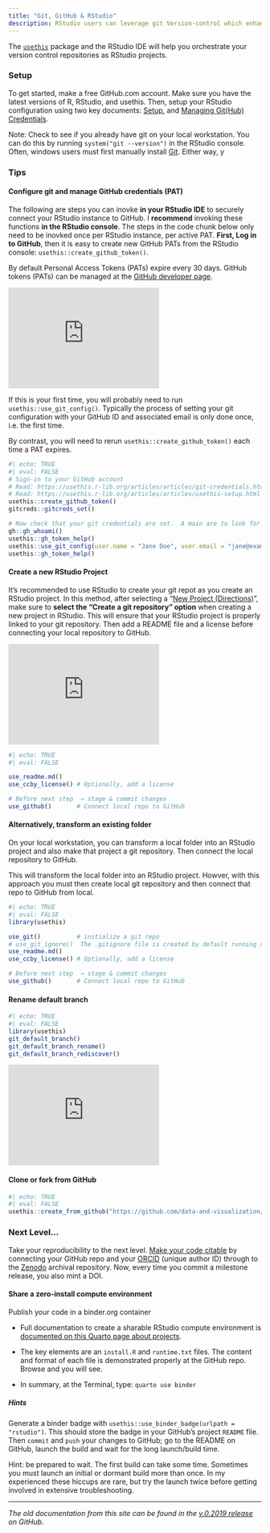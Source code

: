 ```yaml
---
title: "Git, GitHub & RStudio"
description: RStudio users can leverage git Version-control which enhances reproducibility.
---
```


The [`usethis`](https://usethis.r-lib.org/) package and the RStudio IDE will help you orchestrate your version control repositories as RStudio projects.

<!-- iframe width="560" height="315" src="https://www.youtube.com/embed/r5_v5f6128M" frameborder="0" allow="accelerometer; autoplay; clipboard-write; encrypted-media; gyroscope; picture-in-picture" allowfullscreen -->

<!-- iframe width="560" height="315" src="https://www.youtube.com/embed/videoseries?si=hWO26jfu4-ctXAE1&amp;list=PLXsA_OlR0o0PcuagC_TUl32RULZkLHI1D" title="YouTube video player" frameborder="0" allow="accelerometer; autoplay; clipboard-write; encrypted-media; gyroscope; picture-in-picture; web-share" allowfullscreen -->

<!-- iframe width="560" height="315" src="https://www.youtube.com/embed/VjDM-XsoHUQ" title="YouTube video player" frameborder="0" allow="accelerometer; autoplay; clipboard-write; encrypted-media; gyroscope; picture-in-picture" allowfullscreen -->

### Setup

To get started, make a free GitHub.com account. Make sure you have the latest versions of R, RStudio, and usethis. Then, setup your RStudio configuration using two key documents: [Setup](https://usethis.r-lib.org/articles/articles/usethis-setup.html), and [Managing Git(Hub) Credentials](https://usethis.r-lib.org/articles/articles/git-credentials.html).

Note:  Check to see if you already have git on your local workstation.  You can do this by running `system("git --version")` in the RStudio console.  Often, windows users must first manually install [Git](https://git-scm.com/downloads).  Either way, y


### Tips

#### Configure git and manage GitHub credentials (PAT)

The following are steps you can inovke **in your RStudio IDE** to securely connect your RStudio instance to GitHub.  I **recommend** invoking these functions **in the RStudio console**.  The steps in the code chunk below only need to be inovked once per RStudio instance, per active PAT.   **First, Log in to GitHub**, then it is easy to create new GitHub PATs from the RStudio console:  `usethis::create_github_token()`.  

By default Personal Access Tokens (PATs) expire every 30 days. GitHub tokens (PATs) can be managed at the [GitHub developer page](https://github.com/settings/apps).

::: column-margin
<iframe width="300" height="200" src="https://www.youtube.com/embed/r5_v5f6128M" frameborder="0" allow="accelerometer; autoplay; clipboard-write; encrypted-media; gyroscope; picture-in-picture" allowfullscreen>

</iframe>
:::

::: callout-note
If this is your first time, you will probably need to run `usethis::use_git_config()`.  Typically the process of setting your git configuration with your GitHub ID and associated email is only done once, i.e. the first time.

By contrast, you will need to rerun `usethis::create_github_token()` each time a PAT expires.
:::



```r
#| echo: TRUE
#| eval: FALSE
# Sign-in to your GitHub account
# Read: https://usethis.r-lib.org/articles/articles/git-credentials.html
# Read: https://usethis.r-lib.org/articles/articles/usethis-setup.html
usethis::create_github_token()
gitcreds::gitcreds_set()

# Now check that your git credentials are set.  A main are to look for is whether you have confgigured your git user.name and user.email.
gh::gh_whoami()
usethis::gh_token_help()
usethis::use_git_config(user.name = "Jane Doe", user.email = "jane@example.com")
usethis::gh_token_help()
```


#### Create a new RStudio Project

It's recommended to use RStudio to create your git repot as you create an RStudio project.  In this method, after selecting a "[New Project (Directions)](https://intro2r.library.duke.edu/proj.html#rstudio-projects1)", make sure to **select the "Create a git repository" option** when creating a new project in RStudio.  This will ensure that your RStudio project is properly linked to your git repository.  Then add a README file and a license before connecting your local repository to GitHub.

::: column-margin
<iframe width="300" height="200" src="https://www.youtube.com/embed/videoseries?si=hWO26jfu4-ctXAE1&amp;list=PLXsA_OlR0o0PcuagC_TUl32RULZkLHI1D" title="YouTube video player" frameborder="0" allow="accelerometer; autoplay; clipboard-write; encrypted-media; gyroscope; picture-in-picture; web-share" allowfullscreen>

</iframe>
:::

```r
#| echo: TRUE
#| eval: FALSE

use_readme.md()
use_ccby_license() # Optionally, add a license

# Before next step  → stage & commit changes
use_github()       # Connect local repo to GitHub
```

#### Alternatively, transform an existing folder 

On your local workstation, you can transform a local folder into an RStudio project and also make that project a git repository.  Then connect the local repository to GitHub.

This will transform the local folder into an RStudio project. Howver, with this approach you must then create local git repository and then connect that repo to GitHub from local.

```r
#| echo: TRUE
#| eval: FALSE
library(usethis)

use_git()          # initialize a git repo
# use_git_ignore()  The .gitignore file is created by default running use_git()
use_readme.md()
use_ccby_license() # Optionally, add a license

# Before next step  → stage & commit changes
use_github()       # Connect local repo to GitHub
```


#### Rename default branch

```r
#| echo: TRUE
#| eval: FALSE
library(usethis)
git_default_branch()
git_default_branch_rename()
git_default_branch_rediscover()
```

::: column-margin
<iframe width="300" height="200" src="https://www.youtube.com/embed/VjDM-XsoHUQ" title="YouTube video player" frameborder="0" allow="accelerometer; autoplay; clipboard-write; encrypted-media; gyroscope; picture-in-picture" allowfullscreen>

</iframe>
:::


#### Clone or fork from GitHub

```r
#| echo: TRUE
#| eval: FALSE
usethis::create_from_github("https://github.com/data-and-visualization/git-tutorial")
```


### Next Level...

Take your reproducibility to the next level. [Make your code citable](https://guides.github.com/activities/citable-code/) by connecting your GitHub repo and your [ORCID](https://orcid.org/register) (unique author ID) through to the [Zenodo](https://zenodo.org/) archival repository. Now, every time you commit a milestone release, you also mint a DOI.

#### Share a zero-install compute environment

Publish your code in a binder.org container

-   Full documentation to create a sharable RStudio compute environment is [documented on this Quarto page about projects](https://quarto.org/docs/projects/binder.html).

-   The key elements are an `install.R` and `runtime.txt` files. The content and format of each file is demonstrated properly at the GitHub repo. Browse and you will see.

-   In summary, at the Terminal, type: `quarto use binder`

##### Hints

Generate a binder badge with `usethis::use_binder_badge(urlpath = "rstudio")`. This should store the badge in your GitHub's project `README` file. Then `commit` and `push` your changes to GitHub; go to the README on GitHub, launch the build and wait for the long launch/build time.

Hint: be prepared to wait. The first build can take some time. Sometimes you must launch an initial or dormant build more than once. In my experienced these hiccups are rare, but try the launch twice before getting involved in extensive troubleshooting.

------------------------------------------------------------------------

*The old documentation from this site can be found in the [v.0.2019 release](https://github.com/data-and-visualization/git-tutorial/releases/tag/v0.9.2019) on GitHub*.
